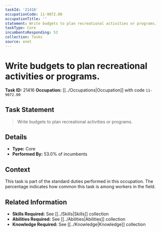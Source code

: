 ```yaml
---
taskId: '21416'
occupationCode: 11-9072.00
occupationTitle: ''
statement: Write budgets to plan recreational activities or programs.
taskType: Core
incumbentsResponding: 53
collection: Tasks
source: onet
---
```

# Write budgets to plan recreational activities or programs.

**Task ID:** 21416
**Occupation:** [[../Occupations|Occupation]] with code `11-9072.00`

## Task Statement

> Write budgets to plan recreational activities or programs.

## Details

- **Type:** Core
- **Performed By:** 53.0% of incumbents

## Context

This task is part of the standard duties performed in this occupation. The percentage indicates how common this task is among workers in the field.

## Related Information

- **Skills Required:** See [[../Skills|Skills]] collection
- **Abilities Required:** See [[../Abilities|Abilities]] collection
- **Knowledge Required:** See [[../Knowledge|Knowledge]] collection
